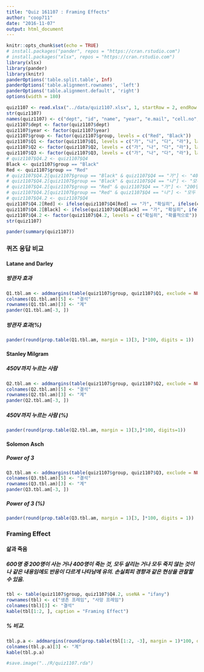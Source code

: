 ```yaml
---
title: "Quiz 161107 : Framing Effects"
author: "coop711"
date: "2016-11-07"
output: html_document
---
```


```r
knitr::opts_chunk$set(echo = TRUE)
# install.packages("pander", repos = "https://cran.rstudio.com")
# install.packages("xlsx", repos = "https://cran.rstudio.com")
library(xlsx)
library(pander)
library(knitr)
panderOptions('table.split.table', Inf)
panderOptions('table.alignment.rownames', 'left')
panderOptions('table.alignment.default', 'right')
options(width = 180)
```

```r
quiz1107 <- read.xlsx("../data/quiz1107.xlsx", 1, startRow = 2, endRow = 97, colIndex = c(3:7, 9:14), colClasses = c(rep("character", 11)), stringsAsFactors = FALSE)
str(quiz1107)
names(quiz1107) <- c("dept", "id", "name", "year", "e.mail", "cell.no", "Q1", "Q2", "Q3", "Q4", "group")
quiz1107$dept <- factor(quiz1107$dept)
quiz1107$year <- factor(quiz1107$year)
quiz1107$group <- factor(quiz1107$group, levels = c("Red", "Black"))
quiz1107$Q1 <- factor(quiz1107$Q1, levels = c("가", "나", "다", "라"), labels = c("열에 한명", "열에 세명", "열에 다섯명", "열에 여덟명"))
quiz1107$Q2 <- factor(quiz1107$Q2, levels = c("가", "나", "다", "라"), labels = c("15%", "25%", "45%", "65%"))
quiz1107$Q3 <- factor(quiz1107$Q3, levels = c("가", "나", "다", "라"), labels = c("1명", "2명", "3명", "4명"))
# quiz1107$Q4.2 <- quiz1107$Q4
Black <- quiz1107$group == "Black"
Red <- quiz1107$group == "Red"
# quiz1107$Q4.2[quiz1107$group == "Black" & quiz1107$Q4 == "가"] <- "400명은 죽는다"
# quiz1107$Q4.2[quiz1107$group == "Black" & quiz1107$Q4 == "나"] <- "모두 사망 않을 확률 1/3"
# quiz1107$Q4.2[quiz1107$group == "Red" & quiz1107$Q4 == "가"] <- "200명은 살린다"
# quiz1107$Q4.2[quiz1107$group == "Red" & quiz1107$Q4 == "나"] <- "모두 살릴 확률 1/3"
# quiz1107$Q4.2 <- quiz1107$Q4
quiz1107$Q4.2[Red] <- ifelse(quiz1107$Q4[Red] == "가", "확실히", ifelse(quiz1107$Q4[Red] == "나", "확률적으로", NA))
quiz1107$Q4.2[Black] <- ifelse(quiz1107$Q4[Black] == "가", "확실히", ifelse(quiz1107$Q4[Black] == "나", "확률적으로", NA))
quiz1107$Q4.2 <- factor(quiz1107$Q4.2, levels = c("확실히", "확률적으로"))
str(quiz1107)
```

```r
pander(summary(quiz1107))
```

### 퀴즈 응답 비교

#### Latane and Darley

##### 방관자 효과

```r
Q1.tbl.am <- addmargins(table(quiz1107$group, quiz1107$Q1, exclude = NULL), margin = 1)
colnames(Q1.tbl.am)[5] <- "결석"
rownames(Q1.tbl.am)[3] <- "계"
pander(Q1.tbl.am[-3, ])
```

##### 방관자 효과(%)

```r
pander(round(prop.table(Q1.tbl.am, margin = 1)[3, ]*100, digits = 1))
```

#### Stanley Milgram

##### 450V까지 누르는 사람

```r
Q2.tbl.am <- addmargins(table(quiz1107$group, quiz1107$Q2, exclude = NULL), margin = 1)
colnames(Q2.tbl.am)[5] <- "결석"
rownames(Q2.tbl.am)[3] <- "계"
pander(Q2.tbl.am[-3, ])
```

##### 450V까지 누르는 사람 (%)

```r
pander(round(prop.table(Q2.tbl.am, margin = 1)[3,]*100, digits=1))
```

#### Solomon Asch

##### Power of 3

```r
Q3.tbl.am <- addmargins(table(quiz1107$group, quiz1107$Q3, exclude = NULL), margin = 1)
colnames(Q3.tbl.am)[5] <- "결석"
rownames(Q3.tbl.am)[3] <- "계"
pander(Q3.tbl.am[-3, ])
```

##### Power of 3 (%)

```r
pander(round(prop.table(Q3.tbl.am, margin = 1)[3, ]*100, digits = 1))
```

### Framing Effect

#### 삶과 죽음

##### 600명 중 200명이 사는 거나 400명이 죽는 것, 모두 살리는 거나 모두 죽지 않는 것이나 같은 내용임에도 반응이 다르게 나타남에 유의. 손실회피 경향과 같은 현상을 관찰할 수 있음.

```r
tbl <- table(quiz1107$group, quiz1107$Q4.2, useNA = "ifany")
rownames(tbl) <- c("생존 프레임", "사망 프레임")
colnames(tbl)[3] <- "결석"
kable(tbl[1:2, ], caption = "Framing Effect")
```

##### % 비교.  

```r
tbl.p.a <- addmargins(round(prop.table(tbl[1:2, -3], margin = 1)*100, digits = 1))[1:2, ]
colnames(tbl.p.a)[3] <- "계"
kable(tbl.p.a)
```

```r
#save.image("../R/quiz1107.rda")
```